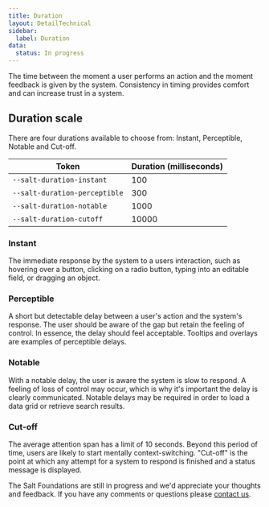 ```yaml
---
title: Duration
layout: DetailTechnical
sidebar:
  label: Duration
data:
  status: In progress
---
```


The time between the moment a user performs an action and the moment feedback is given by the system. Consistency in timing provides comfort and can increase trust in a system.

## Duration scale

There are four durations available to choose from: Instant, Perceptible, Notable and Cut-off.

| Token                         | Duration (milliseconds) |
| ----------------------------- | ----------------------- |
| `--salt-duration-instant`     | 100                     |
| `--salt-duration-perceptible` | 300                     |
| `--salt-duration-notable`     | 1000                    |
| `--salt-duration-cutoff`      | 10000                   |

### Instant

The immediate response by the system to a users interaction, such as hovering over a button, clicking on a radio button, typing into an editable field, or dragging an object.

### Perceptible

A short but detectable delay between a user's action and the system's response. The user should be aware of the gap but retain the feeling of control. In essence, the delay should feel acceptable. Tooltips and overlays are examples of perceptible delays.

### Notable

With a notable delay, the user is aware the system is slow to respond. A feeling of loss of control may occur, which is why it's important the delay is clearly communicated. Notable delays may be required in order to load a data grid or retrieve search results.

### Cut-off

The average attention span has a limit of 10 seconds. Beyond this period of time, users are likely to start mentally context-switching. "Cut-off" is the point at which any attempt for a system to respond is finished and a status message is displayed.

<Callout title="Have some feedback?">

The Salt Foundations are still in progress and we'd appreciate your thoughts and feedback. If you have any comments or questions please [contact us](../support-and-contributions/index).

</Callout>
